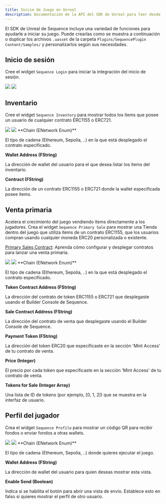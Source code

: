 ```yaml
---
title: Inicio de Juego en Unreal
description: Documentación de la API del SDK de Unreal para leer desde la blockchain con la infraestructura de Sequence para juegos web3.
---
```


El SDK de Unreal de Sequence incluye una variedad de funciones para ayudarle a iniciar su juego.
Puede crearlas como se muestra a continuación o duplicar los archivos `.uasset` de la carpeta `Plugins/SequencePlugin Content/Samples/`
y personalizarlos según sus necesidades.

## Inicio de sesión
Cree el widget `Sequence Login` para iniciar la integración del inicio de sesión.

<Frame>
  <img src="/images/unreal/boilerplate_login.png" />
</Frame>

<Frame>
  <img src="/images/unreal/create_login.png" />
</Frame>

## Inventario
Cree el widget `Sequence Inventory` para mostrar todos los ítems que posee un usuario de cualquier contrato ERC1155 o ERC721.

<Frame>
  <img src="/images/unreal/boilerplate_inventory.png" />
</Frame>

<Frame>
  <img src="/images/unreal/feature_inventory.png" />
</Frame>

<Accordion title="Parámetros">
  **Chain (ENetwork Enum)**

  El tipo de cadena (Ethereum, Sepolia, ..) en la que está desplegado el contrato especificado.

  **Wallet Address (FString)**

  La dirección de wallet del usuario para el que desea listar los ítems del inventario.

  **Contract (FString)**

  La dirección de un contrato ERC1155 o ERC721 donde la wallet especificada posee ítems.
</Accordion>

## Venta primaria
Acelera el crecimiento del juego vendiendo ítems directamente a los jugadores. Crea el widget `Sequence Primary Sale` para mostrar una Tienda dentro del juego que utiliza ítems
de un contrato ERC1155, que los usuarios compran usando cualquier moneda ERC20 personalizada o existente.

[Primary Sales Contract](/solutions/builder/contracts/deploy-primary-sales-contract/): Aprenda cómo configurar y desplegar contratos para lanzar una venta primaria.

<Frame>
  <img src="/images/unreal/boilerplate_shop.png" />
</Frame>

<Frame>
  <img src="/images/unreal/feature_sale.png" />
</Frame>

<Accordion title="Parámetros">
  **Chain (ENetwork Enum)**

  El tipo de cadena (Ethereum, Sepolia, ..) en la que está desplegado el contrato especificado.

  **Token Contract Address (FString)**

  La dirección del contrato de token ERC1155 o ERC721 que desplegaste usando el Builder Console de Sequence.

  **Sale Contract Address (FString)**

  La dirección del contrato de venta que desplegaste usando el Builder Console de Sequence.

  **Payment Token (FString)**

  La dirección del token ERC20 que especificaste en la sección 'Mint Access' de tu contrato de venta.

  **Price (Integer)**

  El precio por cada token que especificaste en la sección 'Mint Access' de tu contrato de venta.

  **Tokens for Sale (Integer Array)**

  Una lista de ID de tokens (por ejemplo, \[0, 1, 2]) que se muestra en la interfaz de usuario.
</Accordion>

## Perfil del jugador
Crea el widget `Sequence Profile` para mostrar un código QR para recibir fondos o enviar fondos a otras wallets.

<Frame>
  <img src="/images/unreal/boilerplate_profile.png" />
</Frame>

<Frame>
  <img src="/images/unreal/feature_wallet.png" />
</Frame>

<Accordion title="Parámetros">
  **Chain (ENetwork Enum)**

  El tipo de cadena (Ethereum, Sepolia, ..) donde quieres ejecutar el juego.

  **Wallet Address (FString)**

  La dirección de wallet del usuario para quien deseas mostrar esta vista.

  **Enable Send (Boolean)**

  Indica si se habilita el botón para abrir una vista de envío. Establece esto en falso si quieres mostrar el perfil de otro usuario.
</Accordion>